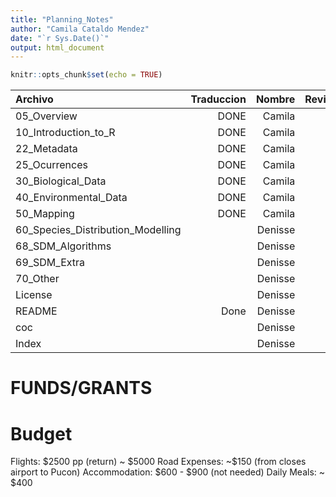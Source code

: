 ---
title: "Planning_Notes"
author: "Camila Cataldo Mendez"
date: "`r Sys.Date()`"
output: html_document
---

```{r setup, include=FALSE}
knitr::opts_chunk$set(echo = TRUE)
```

| Archivo |	Traduccion | Nombre | Revision | Nombre |
|:-----|------:|------:|------:|------:|
| 05_Overview | DONE | Camila | | Denisse |
| 10_Introduction_to_R | DONE | Camila | | Denisse |
| 22_Metadata | DONE | Camila | | Denisse |
| 25_Ocurrences | DONE | Camila | | Denisse |
| 30_Biological_Data | DONE | Camila | | Denisse |
| 40_Environmental_Data | DONE | Camila | | Denisse |
| 50_Mapping | DONE | Camila | | Denisse |
| 60_Species_Distribution_Modelling | | Denisse| | Camila |
| 68_SDM_Algorithms | | Denisse | | Camila |
| 69_SDM_Extra | | Denisse | | Camila |
| 70_Other | | Denisse | | Camila |
| License | | Denisse | | Camila |
| README | Done | Denisse | | Camila |
| coc | | Denisse | | Camila |
| Index | | Denisse | | Camila |

#####################################
#####################################
# FUNDS/GRANTS


#####################################
#####################################
# Budget
Flights: $2500 pp (return) ~ $5000
Road Expenses: ~$150 (from closes airport to Pucon)
Accommodation: $600 - $900 (not needed)
Daily Meals: ~ $400












